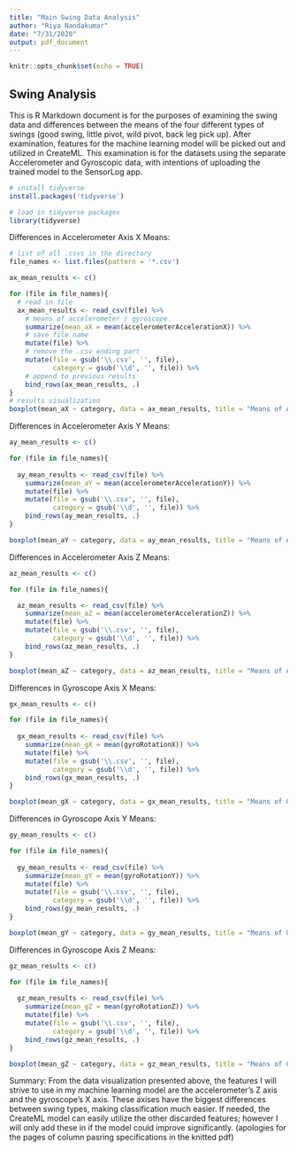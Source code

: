 ```yaml
---
title: "Main Swing Data Analysis"
author: "Riya Nandakumar"
date: "7/31/2020"
output: pdf_document
---
```


```r
knitr::opts_chunk$set(echo = TRUE)
```

## Swing Analysis

This is R Markdown document is for the purposes of examining the swing data and differences between the means of the four different types of swings (good swing, little pivot, wild pivot, back leg pick up). After examination, features for the machine learning model will be picked out and utilized in CreateML. This examination is for the datasets using the separate Accelerometer and Gyroscopic data, with intentions of uploading the trained model to the SensorLog app.

```r
# install tidyverse
install.packages('tidyverse')
```

```r
# load in tidyverse packages
library(tidyverse)
```

Differences in Accelerometer Axis X Means:
```r
# list of all .csvs in the directory
file_names <- list.files(pattern = '*.csv')

ax_mean_results <- c()

for (file in file_names){
  # read in file
  ax_mean_results <- read_csv(file) %>%
    # means of accelerometer / gyroscope
    summarize(mean_aX = mean(accelerometerAccelerationX)) %>%
    # save file name
    mutate(file) %>%
    # remove the .csv ending part
    mutate(file = gsub('\\.csv', '', file),
           category = gsub('\\d', '', file)) %>%
    # append to previous results
    bind_rows(ax_mean_results, .)
}
# results visualization
boxplot(mean_aX ~ category, data = ax_mean_results, title = "Means of Accelerometer Axis X")
```

Differences in Accelerometer Axis Y Means:
```r
ay_mean_results <- c()

for (file in file_names){
  
  ay_mean_results <- read_csv(file) %>%
    summarize(mean_aY = mean(accelerometerAccelerationY)) %>%
    mutate(file) %>%
    mutate(file = gsub('\\.csv', '', file),
           category = gsub('\\d', '', file)) %>%
    bind_rows(ay_mean_results, .)
}

boxplot(mean_aY ~ category, data = ay_mean_results, title = "Means of Accelerometer Axis Y")
```

Differences in Accelerometer Axis Z Means:
```r
az_mean_results <- c()

for (file in file_names){

  az_mean_results <- read_csv(file) %>%
    summarize(mean_aZ = mean(accelerometerAccelerationZ)) %>%
    mutate(file) %>%
    mutate(file = gsub('\\.csv', '', file),
           category = gsub('\\d', '', file)) %>%
    bind_rows(az_mean_results, .)
}

boxplot(mean_aZ ~ category, data = az_mean_results, title = "Means of Accelerometer Axis Z")
```

Differences in Gyroscope Axis X Means:
```r
gx_mean_results <- c()

for (file in file_names){
  
  gx_mean_results <- read_csv(file) %>%
    summarize(mean_gX = mean(gyroRotationX)) %>%
    mutate(file) %>%
    mutate(file = gsub('\\.csv', '', file),
           category = gsub('\\d', '', file)) %>%
    bind_rows(gx_mean_results, .)
}

boxplot(mean_gX ~ category, data = gx_mean_results, title = "Means of Gyroscope Axis X")
```

Differences in Gyroscope Axis Y Means:
```r
gy_mean_results <- c()

for (file in file_names){
  
  gy_mean_results <- read_csv(file) %>%
    summarize(mean_gY = mean(gyroRotationY)) %>%
    mutate(file) %>%
    mutate(file = gsub('\\.csv', '', file),
           category = gsub('\\d', '', file)) %>%
    bind_rows(gy_mean_results, .)
}

boxplot(mean_gY ~ category, data = gy_mean_results, title = "Means of Gyroscope Axis Y")
```

Differences in Gyroscope Axis Z Means:
```r
gz_mean_results <- c()

for (file in file_names){
  
  gz_mean_results <- read_csv(file) %>%
    summarize(mean_gZ = mean(gyroRotationZ)) %>%
    mutate(file) %>%
    mutate(file = gsub('\\.csv', '', file),
           category = gsub('\\d', '', file)) %>%
    bind_rows(gz_mean_results, .)
}

boxplot(mean_gZ ~ category, data = gz_mean_results, title = "Means of Gyroscope Axis Z")
```

Summary:
From the data visualization presented above, the features I will strive to use in my machine learning model are the accelerometer's Z axis and the gyroscope's X axis. These axises have the biggest differences between swing types, making classification much easier. If needed, the CreateML model can easily utilize the other discarded features; however I will only add these in if the model could improve significantly. (apologies for the pages of column pasring specifications in the knitted pdf)
